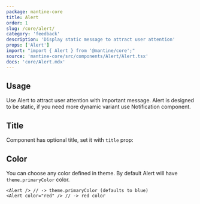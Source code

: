 ```yaml
---
package: mantine-core
title: Alert
order: 1
slug: /core/alert/
category: 'feedback'
description: 'Display static message to attract user attention'
props: ['Alert']
import: "import { Alert } from '@mantine/core';"
source: 'mantine-core/src/components/Alert/Alert.tsx'
docs: 'core/Alert.mdx'
---
```



## Usage

Use Alert to attract user attention with important message.
Alert is designed to be static, if you need more dynamic variant use <GatsbyLink to="/core/notification/">Notification</GatsbyLink> component.

<Demo data={AlertDemos.usage} />

## Title

Component has optional title, set it with `title` prop:

<Demo data={AlertDemos.title} />

## Color

You can choose any color defined in <GatsbyLink to="/pages/theming/">theme</GatsbyLink>. By default Alert will have `theme.primaryColor` color.

```tsx
<Alert /> // -> theme.primaryColor (defaults to blue)
<Alert color="red" /> // -> red color
```

<Demo data={AlertDemos.configurator} />
